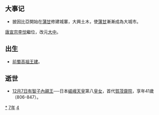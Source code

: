 {{Unreferenced|time=2021-06-12T06:00:57+00:00}}
{{yearTOC|847|唐'''[[大中|大中]]元年'''；南诏'''[[天启_(南诏)|天启]]八年'''；日本'''[[承和_(日本)|承和]]十四年'''；渤海国'''[[咸和_(渤海)|咸和]]十七年'''}}

== 大事记 ==
*披因比亞開始在[[蒲甘|蒲甘]]修建城寨，大興土木，使[[蒲甘|蒲甘]]漸漸成為大城市。

[[唐宣宗|唐宣宗李忱]]繼位，改元[[大中|大中]]。


== 出生 ==
* [[前蜀高祖|前蜀高祖王建]]。

== 逝世 ==
{{Wikisource year mention}}
*[[12月7日|12月7日]][[有智子內親王|有智子內親王]]──日本[[嵯峨天皇|嵯峨天皇]]第八[[皇女|皇女]]，首代[[賀茂齋院|賀茂齋院]]，享年41歲（806-847）。

[[Category:847年|*]]
[[Category:840年代|7年]]
[[Category:9世纪各年|4]]